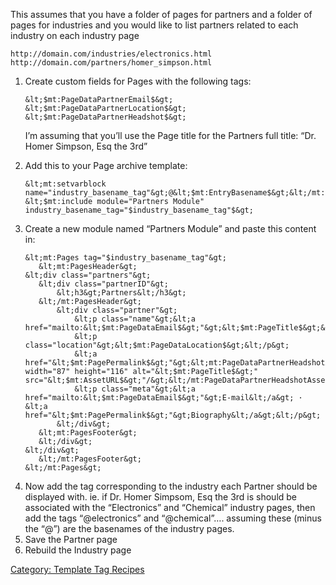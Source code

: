 [[Category: Template Tag Recipes]]

<p>This assumes that you have a folder of pages for partners and a folder of pages for industries and you would like to list partners related to each industry on each industry page</p>

<pre>http://domain.com/industries/electronics.html
http://domain.com/partners/homer_simpson.html
</pre>

<ol>
<li><p>Create custom fields for Pages with the following tags:</p>

<pre>&lt;$mt:PageDataPartnerEmail$&gt;
&lt;$mt:PageDataPartnerLocation$&gt;
&lt;$mt:PageDataPartnerHeadshot$&gt;
</pre>

<p>I&#8217;m assuming that you&#8217;ll use the Page title for the Partners full title: &#8220;Dr. Homer Simpson, Esq the 3rd&#8221;</p></li>
<li><p>Add this to your Page archive template:</p>

<pre>&lt;mt:setvarblock name="industry_basename_tag"&gt;@&lt;$mt:EntryBasename$&gt;&lt;/mt:setvarblock&gt;
&lt;$mt:include module="Partners Module" industry_basename_tag="$industry_basename_tag"$&gt;
</pre></li>
<li><p>Create a new module named &#8220;Partners Module&#8221; and paste this content in:</p>

<pre>&lt;mt:Pages tag="$industry_basename_tag"&gt;
   &lt;mt:PagesHeader&gt;
&lt;div class="partners"&gt;
   &lt;div class="partnerID"&gt;
       &lt;h3&gt;Partners&lt;/h3&gt;
   &lt;/mt:PagesHeader&gt;
       &lt;div class="partner"&gt;
           &lt;p class="name"&gt;&lt;a href="mailto:&lt;$mt:PageDataEmail$&gt;"&gt;&lt;$mt:PageTitle$&gt;&lt;/a&gt;&lt;/p&gt;
           &lt;p class="location"&gt;&lt;$mt:PageDataLocation$&gt;&lt;/p&gt;
           &lt;a href="&lt;$mt:PagePermalink$&gt;"&gt;&lt;mt:PageDataPartnerHeadshotAsset&gt;&lt;img width="87" height="116" alt="&lt;$mt:PageTitle$&gt;" src="&lt;$mt:AssetURL$&gt;"/&gt;&lt;/mt:PageDataPartnerHeadshotAsset&gt;&lt;/a&gt;
           &lt;p class="meta"&gt;&lt;a href="mailto:&lt;$mt:PageDataEmail$&gt;"&gt;E-mail&lt;/a&gt; · &lt;a href="&lt;$mt:PagePermalink$&gt;"&gt;Biography&lt;/a&gt;&lt;/p&gt;
       &lt;/div&gt;
   &lt;mt:PagesFooter&gt;
   &lt;/div&gt;
&lt;/div&gt;
   &lt;/mt:PagesFooter&gt;
&lt;/mt:Pages&gt;
</pre></li>
<li><p>Now add the tag corresponding to the industry each Partner should be displayed with. ie. if Dr. Homer Simpsom, Esq the 3rd is should be associated with the &#8220;Electronics&#8221; and &#8220;Chemical&#8221; industry pages, then add the tags &#8220;@electronics&#8221; and &#8220;@chemical&#8221;&#8230;. assuming these (minus the &#8220;@&#8221;) are the basenames of the industry pages.</p></li>
<li><p>Save the Partner page</p></li>
<li>Rebuild the Industry page</li>
</ol>